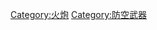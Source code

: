 {{catmore}}
{{Commonscat|Anti-aircraft cannons}}

[[Category:火炮|Category:火炮]]
[[Category:防空武器|Category:防空武器]]